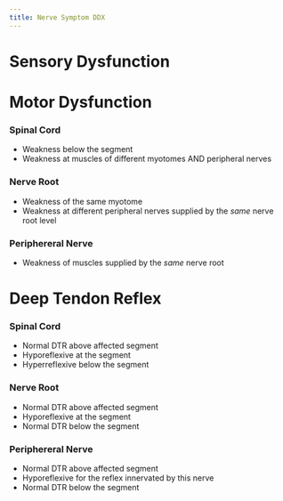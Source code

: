 ```yaml
---
title: Nerve Symptom DDX
---
```



# Sensory Dysfunction



# Motor Dysfunction

:::{layout-ncol="3"}
### Spinal Cord

- Weakness below the segment
- Weakness at muscles of different myotomes AND peripheral nerves

### Nerve Root

- Weakness of the same myotome
- Weakness at different peripheral nerves supplied by the *same* nerve root level


### Periphereral Nerve

- Weakness of muscles supplied by the *same* nerve root
:::

# Deep Tendon Reflex

:::{layout-ncol="3"}
### Spinal Cord

- Normal DTR above affected segment
- Hyporeflexive at the segment
- Hyperreflexive below the segment

### Nerve Root

- Normal DTR above affected segment
- Hyporeflexive at the segment
- Normal DTR below the segment


### Periphereral Nerve

:::{.callout-caution title="Look up sources on this"}
- Normal DTR above affected segment
- Hyporeflexive for the reflex innervated by this nerve
- Normal DTR below the segment
:::


:::
